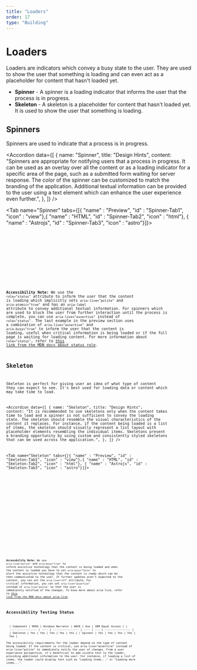 ```yaml
---
title: "Loaders"
order: 17
type: "Building"
---
```



# Loaders

Loaders are indicators which convey a busy state to the user. They are used to show the user that something is loading and can even act as a placeholder for content that hasn't loaded yet.

- **Spinner** - A spinner is a loading indicator that informs the user that the process is in progress.
- **Skeleton** - A skeleton is a placeholder for content that hasn't loaded yet. It is used to show the user that something is loading.

## Spinners

Spinners are used to indicate that a process is in progress.

<Accordion
  data={[
    {
      name: "Spinner",
      title: "Design Hints",
      content:
        "Spinners are appropriate for notifying users that a process in progress. It can be used as an overlay over all the content or as a loading indicator for a specific area of the page, such as a submitted form waiting for server response. The color of the spinner can be customized to match the branding of the application. Additional textual information can be provided to the user using a text element which can enhance the user experience even further.",
    },
  ]}
/>

<Tab name="Spinner" tabs={[{ "name" : "Preview", "id" : "Spinner-Tab1", "icon" : "view"},{ "name" : "HTML", "id" : "Spinner-Tab2", "icon" : "html"}, { "name" : "Astrojs", "id" : "Spinner-Tab3", "icon" : "astro"}]}>

<section id ="Spinner-Tab1-panel" role="tabpanel" data-role="tabpanel" aria-labelledby="Spinner-Tab1">
<div class="flex p-6 justify-center w-full">
<Spinner />
</div>

</section>

<section id ="Spinner-Tab2-panel" role="tabpanel" data-role="tabpanel" aria-labelledby="Spinner-Tab2" class="hidden">

<Code code={SpinnerCode} lang="html" wrap="true" data-pagefind-ignore />

</section>

<section id ="Spinner-Tab3-panel" role="tabpanel" data-role="tabpanel" aria-labelledby="Spinner-Tab3" class="hidden">

<Code
  code={SpinnerCodeAstro}
  lang="astro"
  title="Spinner.astro"
  wrap="true"
  data-pagefind-ignore
/>

</section>

</Tab>

**Accessibility Note:** We use the `role="status"` attribute to inform the user that the content is loading which implicitly sets `aria-live="polite"` and `aria-atomic="true"` and has an `aria-label` attribute to convey additional textual information. For spinners which are used to block the user from further interaction until the process is complete, you can use `aria-live="assertive"` instead of `role="status"`. The last example in the preview section uses a combination of `aria-live="assertive"` and `aria-busy="true"` to inform the user that the content is loading, useful when critical information is being loaded or if the full page is waiting for loading content. For more information about `role="status"`, refer to [this link from the MDN docs about status role](https://developer.mozilla.org/en-US/docs/Web/Accessibility/ARIA/Roles/status_role).

## Skeleton

Skeleton is perfect for giving user an idea of what type of content they can expect to see. It's best used for loading data or content which may take time to load.

<Accordion
  data={[
    {
      name: "Skeleton",
      title: "Design Hints",
      content:
        "It is recommended to use skeletons only when the content takes time to load and a spinner is not sufficient to convey the loading state. The skeleton should resemble the visual characteristics of the content it replaces. For instance, if the content being loaded is a list of items, the skeleton should visually represent a list layout with placeholder elements resembling the individual items. Skeletons present a branding opportunity by using custom and consistently styled skeletons that can be used across the application.",
    },
  ]}
/>

<Tab name="Skeleton" tabs={[{ "name" : "Preview", "id" : "Skeleton-Tab1", "icon" : "view"},{ "name" : "HTML", "id" : "Skeleton-Tab2", "icon" : "html"}, { "name" : "Astrojs", "id" : "Skeleton-Tab3", "icon" : "astro"}]}>

<section id ="Skeleton-Tab1-panel" role="tabpanel" data-role="tabpanel" aria-labelledby="Skeleton-Tab1">
<div class="grid p-6">
<Skeleton />
</div>

</section>

<section id ="Skeleton-Tab2-panel" role="tabpanel" data-role="tabpanel" aria-labelledby="Skeleton-Tab2" class="hidden">

<Code
  code={SkeletonCode}
  lang="html"
  title="SkeletonVariants.html"
  wrap="true"
  data-pagefind-ignore
/>

</section>

<section id ="Skeleton-Tab3-panel" role="tabpanel" data-role="tabpanel" aria-labelledby="Skeleton-Tab3" class="hidden">

<Code
  code={SkeletonCodeAstro}
  lang="astro"
  title="SkeletonVariants.astro"
  wrap="true"
  data-pagefind-ignore
/>

</section>

</Tab>

**Accessbility Note:** We use `aria-live="polite"` and `aria-busy="true"` to inform assistive technology that the content is being loaded and when the content is loaded you have to set `aria-busy="false"` to alert the assistive technology that the content is ready which can be then communicated to the user. If further updates aren't expected to the content, you can set the `aria-live="off"` attribute. For critical information, you can set `aria-live="assertive"` instead of `aria-live="polite"` so that the user is immediately notified of the changes. To know more about aria-live, refer to [this link from the MDN docs about aria-live](https://developer.mozilla.org/en-US/docs/Web/Accessibility/ARIA/ARIA_Live_Regions).

## Accessibility Testing Status

<TableWrapper>
  | Component | NVDA | Windows Narrator | WAVE | Axe | IBM Equal Access | |
  ----------------- | ---- | ---------------- | ---- | --- | ---------------- |
  | Skeleton | Yes | Yes | Yes | Yes | Yes | | Spinner | Yes | Yes | Yes | Yes |
  Yes |
</TableWrapper>
The accessibility requirements for the loader depend on the type of content
being loaded. If the content is critical, use aria-live="assertive" instead of
aria-live="polite" to immediately notify the user of changes. From a user
experience perspective, it's beneficial to add visible text to the loader,
providing additional information to the user. For instance, if loading a list of
items, the loader could display text such as "Loading items..." or "Loading more
items...".
